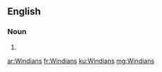 ==English==

===Noun===
{{head|en|plural}}

# {{plural of|Windian|lang=en|nocat=1}}

[[ar:Windians]]
[[fr:Windians]]
[[ku:Windians]]
[[mg:Windians]]